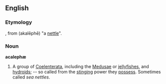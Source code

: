 ==English==

===Etymology===
{{NL.}}, from {{etyl|grc}} '''{{polytonic|[[ἀκαλήφη]]}}''' (akalēphē) "a [[nettle]]".

===Noun===
'''acalephæ'''

# A group of [[Coelenterata]], including the [[Medusae]] or [[jellyfishes]], and [[hydroids]]; -- so called from the [[stinging]] power they [[possess]]. Sometimes called ''sea nettles''.